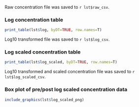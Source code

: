 
Raw concentration file was saved to `r lst$raw_csv`.

### Log concentration table

```r
print_table(lst$log, byDT=TRUE, row.names=T)
```

Log10 transformed file was saved to `r lst$log_csv`.

### Log scaled concentration table

```r
print_table(lst$log_scaled, byDT=TRUE, row.names=T)
```

Log10 transformed and scaled concentration file was saved to `r lst$log_scaled_csv`.

### Box plot of pre/post log scaled concentration data

```r
include_graphics(lst$log_scaled_png)
```


